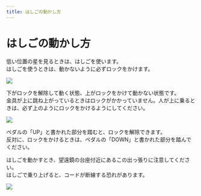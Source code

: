 ```yaml
---
title: はしごの動かし方
---
```



# はしごの動かし方

低い位置の星を見るときは、はしごを使います。 <br />
はしごを使うときは、動かないように必ずロックをかけます。

![](/img/step_pedal1_e.webp)

下がロックを解除して動く状態、上がロックをかけて動かない状態です。<br />
金具が上に跳ね上がっているときはロックがかかっていません。人が上に乗るときは、必ず上のようにロックをかけるようにしてください。

![](/img/step_pedal2_e.webp)

ペダルの「UP」と書かれた部分を踏むと、ロックを解除できます。 <br />
反対に、ロックをかけるときは、ペダルの「DOWN」と書かれた部分を踏んでください。

<Callout type="warning">
  はしごを動かすとき、望遠鏡の台座付近にあるこの出っ張りに注意してください。 <br />
  はしごで乗り上げると、コードが断線する恐れがあります。

![](/img/step_warn.webp)

</Callout>
